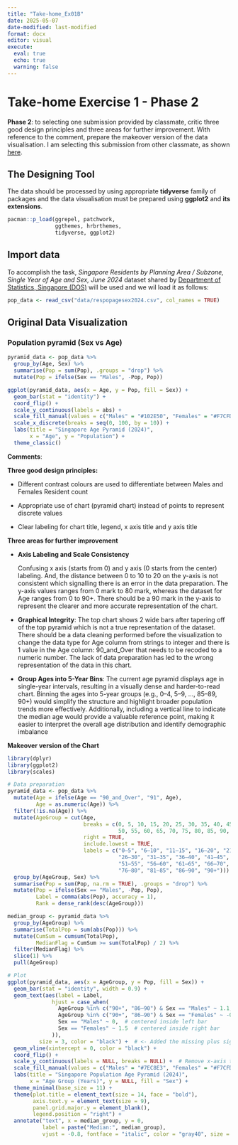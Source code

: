 ```yaml
---
title: "Take-home_Ex01B"
date: 2025-05-07
date-modified: last-modified
format: docx
editor: visual
execute: 
  eval: true
  echo: true
  warning: false
---
```


# Take-home Exercise 1 - Phase 2

**Phase 2**: to selecting one submission provided by classmate, critic three good design principles and three areas for further improvement. With reference to the comment, prepare the makeover version of the data visualisation. I am selecting this submission from other classmate, as shown [here](https://isss608-cindy.netlify.app/take-home_exercise/take-home_ex01/take-home_ex01a).

## **The Designing Tool**

The data should be processed by using appropriate **tidyverse** family of packages and the data visualisation must be prepared using **ggplot2** and **its extensions**.

```r
pacman::p_load(ggrepel, patchwork, 
               ggthemes, hrbrthemes,
               tidyverse, ggplot2) 
```

## Import data

To accomplish the task, *Singapore Residents by Planning Area / Subzone, Single Year of Age and Sex, June 2024* dataset shared by [Department of Statistics, Singapore (DOS)](https://www.singstat.gov.sg/) will be used and we wil load it as follows:

```r
pop_data <- read_csv("data/respopagesex2024.csv", col_names = TRUE)

```

## Original Data Visualization

### **Population pyramid (Sex vs Age)**

```r
pyramid_data <- pop_data %>%
  group_by(Age, Sex) %>%
  summarise(Pop = sum(Pop), .groups = "drop") %>%
  mutate(Pop = ifelse(Sex == "Males", -Pop, Pop))

ggplot(pyramid_data, aes(x = Age, y = Pop, fill = Sex)) +
  geom_bar(stat = "identity") +
  coord_flip() +
  scale_y_continuous(labels = abs) +
  scale_fill_manual(values = c("Males" = "#102E50", "Females" = "#F7CFD8")) + 
  scale_x_discrete(breaks = seq(0, 100, by = 10)) +
  labs(title = "Singapore Age Pyramid (2024)",
       x = "Age", y = "Population") +
  theme_classic()
```

**Comments**:

**Three good design principles:**

-   Different contrast colours are used to differentiate between Males and Females Resident count

-   Appropriate use of chart (pyramid chart) instead of points to represent discrete values

-   Clear labeling for chart title, legend, x axis title and y axis title

**Three areas for further improvement**

-   **Axis Labeling and Scale Consistency**

    Confusing x axis (starts from 0) and y axis (0 starts from the center) labeling. And, the distance between 0 to 10 to 20 on the y-axis is not consistent which signalling there is an error in the data preparation. The y-axis values ranges from 0 mark to 80 mark, whereas the dataset for Age ranges from 0 to 90+. There should be a 90 mark in the y-axis to represent the clearer and more accurate representation of the chart.

-   **Graphical Integrity**: The top chart shows 2 wide bars after tapering off of the top pyramid which is not a true representation of the dataset. There should be a data cleaning performed before the visualization to change the data type for Age column from strings to integer and there is 1 value in the Age column: 90_and_Over that needs to be recoded to a numeric number. The lack of data preparation has led to the wrong representation of the data in this chart.

-   **Group Ages into 5-Year Bins**:
    The current age pyramid displays age in single-year intervals, resulting in a visually dense and harder-to-read chart. Binning the ages into 5-year groups (e.g., 0–4, 5–9, ..., 85–89, 90+) would simplify the structure and highlight broader population trends more effectively. Additionally, including a vertical line to indicate the median age would provide a valuable reference point, making it easier to interpret the overall age distribution and identify demographic imbalance

**Makeover version of the Chart**

```r
library(dplyr)
library(ggplot2)
library(scales)

# Data preparation
pyramid_data <- pop_data %>%
  mutate(Age = ifelse(Age == "90_and_Over", "91", Age),
         Age = as.numeric(Age)) %>%
  filter(!is.na(Age)) %>%
  mutate(AgeGroup = cut(Age,
                        breaks = c(0, 5, 10, 15, 20, 25, 30, 35, 40, 45,
                                   50, 55, 60, 65, 70, 75, 80, 85, 90, Inf),
                        right = TRUE,
                        include.lowest = TRUE,
                        labels = c("0–5", "6–10", "11–15", "16–20", "21–25",
                                   "26–30", "31–35", "36–40", "41–45", "46–50",
                                   "51–55", "56–60", "61–65", "66–70", "71–75",
                                   "76–80", "81–85", "86–90", "90+"))) %>%
  group_by(AgeGroup, Sex) %>%
  summarise(Pop = sum(Pop, na.rm = TRUE), .groups = "drop") %>%
  mutate(Pop = ifelse(Sex == "Males", -Pop, Pop),
         Label = comma(abs(Pop), accuracy = 1),
         Rank = dense_rank(desc(AgeGroup)))

median_group <- pyramid_data %>%
  group_by(AgeGroup) %>%
  summarise(TotalPop = sum(abs(Pop))) %>%
  mutate(CumSum = cumsum(TotalPop),
         MedianFlag = CumSum >= sum(TotalPop) / 2) %>%
  filter(MedianFlag) %>%
  slice(1) %>%
  pull(AgeGroup)

# Plot
ggplot(pyramid_data, aes(x = AgeGroup, y = Pop, fill = Sex)) +
  geom_bar(stat = "identity", width = 0.9) +
  geom_text(aes(label = Label,
              hjust = case_when(
                AgeGroup %in% c("90+", "86–90") & Sex == "Males" ~ 1.1,
                AgeGroup %in% c("90+", "86–90") & Sex == "Females" ~ -0.1,
                Sex == "Males" ~ 0,  # centered inside left bar
                Sex == "Females" ~ 1.5  # centered inside right bar
              )),
          size = 3, color = "black") +  # <- Added the missing plus sign here
  geom_vline(xintercept = 0, color = "black") +
  coord_flip() +
  scale_y_continuous(labels = NULL, breaks = NULL) +  # Remove x-axis tick values
  scale_fill_manual(values = c("Males" = "#7EC8E3", "Females" = "#F7CFD8")) +
  labs(title = "Singapore Population Age Pyramid (2024)",
       x = "Age Group (Years)", y = NULL, fill = "Sex") +
  theme_minimal(base_size = 11) +
  theme(plot.title = element_text(size = 14, face = "bold"),
        axis.text.y = element_text(size = 9),
        panel.grid.major.y = element_blank(),
        legend.position = "right") +
  annotate("text", x = median_group, y = 0,
           label = paste("Median:", median_group),
           vjust = -0.8, fontface = "italic", color = "gray40", size = 4)

```

